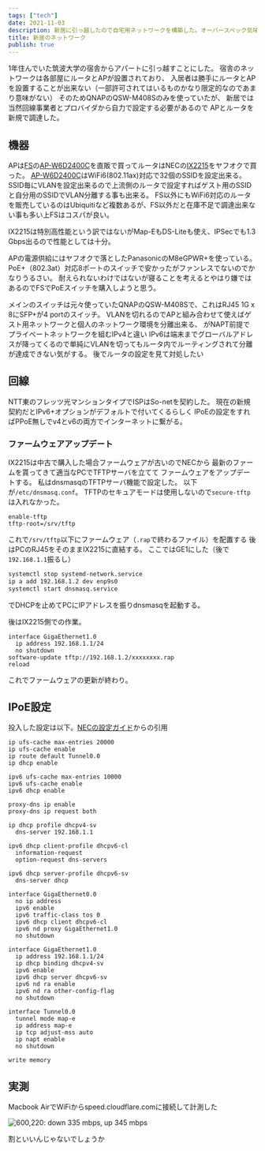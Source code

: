```yaml
---
tags: ["tech"]
date: 2021-11-03
description: 新居に引っ越したので自宅用ネットワークを構築した。オーバースペック気味だが快適
title: 新居のネットワーク
publish: true
---
```


1年住んでいた筑波大学の宿舎からアパートに引っ越すことにした。
宿舎のネットワークは各部屋にルータとAPが設置されており、
入居者は勝手にルータとAPを設置することが出来ない（一部許可されてはいるものかなり限定的なのであまり意味がない）
そのためQNAPのQSW-M408Sのみを使っていたが、
新居では当然回線事業者とプロバイダから自力で設定する必要があるので
APとルータを新規で調達した。

## 機器

APは[FS](https://fs.com)の[AP-W6D2400C](https://www.fs.com/jp/products/108705.html)を直販で買ってルータはNECの[IX2215](https://jpn.nec.com/univerge/ix/Info/ix2215.html)をヤフオクで買った。
[AP-W6D2400C](https://www.fs.com/jp/products/108705.html)はWiFi6(802.11ax)対応で32個のSSIDを設定出来る。
SSID毎にVLANを設定出来るので上流側のルータで設定すればゲスト用のSSIDと自分用のSSIDでVLAN分離する事も出来る。
FS以外にもWiFi6対応のルータを販売しているのはUbiquitiなど複数あるが、FS以外だと在庫不足で調達出来ない事も多い上FSはコスパが良い。

IX2215は特別高性能という訳ではないがMap-EもDS-Liteも使え、IPSecでも1.3 Gbps出るので性能としては十分。

APの電源供給にはヤフオクで落としたPanasonicのM8eGPWR+を使っている。
PoE+（802.3at）対応8ポートのスイッチで安かったがファンレスでないのでかなりうるさい。
耐えられないわけではないが寝ることを考えるとやはり嫌ではあるのでFSでPoEスイッチを購入しようと思う。

メインのスイッチは元々使っていたQNAPのQSW-M408Sで、これはRJ45 1G x 8にSFP+が4 portのスイッチ。
VLANを切れるのでAPと組み合わせて使えばゲスト用ネットワークと個人のネットワーク環境を分離出来る、
がNAPT前提でプライベートネットワークを組むIPv4と違い
IPv6は端末までグローバルアドレスが降ってくるので単純にVLANを切ってもルータ内でルーティングされて分離が達成できない気がする。
後でルータの設定を見て対処したい

## 回線

NTT東のフレッツ光マンションタイプでISPはSo-netを契約した。
現在の新規契約だとIPv6+オプションがデフォルトで付いてくるらしく
IPoEの設定をすればPPoE無しでv4とv6の両方でインターネットに繋がる。

### ファームウェアアップデート

IX2215は中古で購入した場合ファームウェアが古いのでNECから
最新のファームを貰ってきて適当なPCでTFTPサーバを立てて
ファームウェアをアップデートする。
私はdnsmasqのTFTPサーバ機能で設定した。
以下が`/etc/dnsmasq.conf`。
TFTPのセキュアモードは使用しないので`secure-tftp`は入れなかった。

```plaintext
enable-tftp
tftp-root=/srv/tftp
```

これで`/srv/tftp`以下にファームウェア（`.rap`で終わるファイル）を配置する
後はPCのRJ45をそのままIX2215に直結する。
ここではGE1にした（後で`192.168.1.1`振るし）

```bash
systemctl stop systemd-network.service
ip a add 192.168.1.2 dev enp9s0
systemctl start dnsmasq.service
```

でDHCPを止めてPCにIPアドレスを振りdnsmasqを起動する。

後はIX2215側での作業。

```plaintext
interface GigaEthernet1.0
  ip address 192.168.1.1/24
  no shutdown
software-update tftp://192.168.1.2/xxxxxxxx.rap
reload
```

これでファームウェアの更新が終わり。

## IPoE設定

投入した設定は以下。[NECの設定ガイド](https://jpn.nec.com/univerge/ix/Support/ipv6/v6plus-mape/index.html)からの引用

```plaintext
ip ufs-cache max-entries 20000
ip ufs-cache enable
ip route default Tunnel0.0
ip dhcp enable

ipv6 ufs-cache max-entries 10000
ipv6 ufs-cache enable
ipv6 dhcp enable

proxy-dns ip enable
proxy-dns ip request both

ip dhcp profile dhcpv4-sv
  dns-server 192.168.1.1

ipv6 dhcp client-profile dhcpv6-cl
  information-request
  option-request dns-servers

ipv6 dhcp server-profile dhcpv6-sv
  dns-server dhcp

interface GigaEthernet0.0
  no ip address
  ipv6 enable
  ipv6 traffic-class tos 0
  ipv6 dhcp client dhcpv6-cl
  ipv6 nd proxy GigaEthernet1.0
  no shutdown

interface GigaEthernet1.0
  ip address 192.168.1.1/24
  ip dhcp binding dhcpv4-sv
  ipv6 enable
  ipv6 dhcp server dhcpv6-sv
  ipv6 nd ra enable
  ipv6 nd ra other-config-flag
  no shutdown

interface Tunnel0.0
  tunnel mode map-e
  ip address map-e
  ip tcp adjust-mss auto
  ip napt enable
  no shutdown

write memory
```

## 実測

Macbook AirでWiFiからspeed.cloudflare.comに接続して計測した

![600,220: down 335 mbps, up 345 mbps](./res/cloudflare-speedtest-mba-2021-11-15.png)

割といいんじゃないでしょうか
